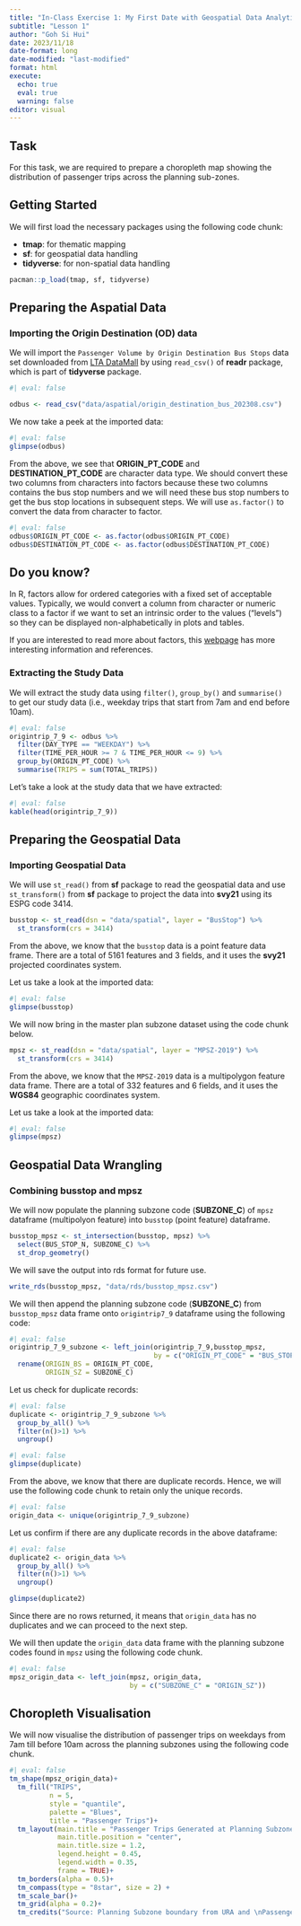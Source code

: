 ```yaml
---
title: "In-Class Exercise 1: My First Date with Geospatial Data Analytics"
subtitle: "Lesson 1" 
author: "Goh Si Hui"
date: 2023/11/18
date-format: long
date-modified: "last-modified"
format: html 
execute: 
  echo: true
  eval: true
  warning: false
editor: visual 
---
```


## Task 

For this task, we are required to prepare a choropleth map showing the distribution of passenger trips across the planning sub-zones.

## Getting Started

We will first load the necessary packages using the following code chunk:

-   **tmap**: for thematic mapping
-   **sf**: for geospatial data handling
-   **tidyverse**: for non-spatial data handling

```r
pacman::p_load(tmap, sf, tidyverse)
```

## Preparing the Aspatial Data

### Importing the Origin Destination (OD) data

We will import the `Passenger Volume by Origin Destination Bus Stops` data set downloaded from [LTA DataMall](https://datamall.lta.gov.sg/content/datamall/en.html "LTA DataMall") by using `read_csv()` of **readr** package, which is part of **tidyverse** package.

```r
#| eval: false

odbus <- read_csv("data/aspatial/origin_destination_bus_202308.csv")
```

We now take a peek at the imported data:

```r
#| eval: false
glimpse(odbus)
```

From the above, we see that **ORIGIN_PT_CODE** and **DESTINATION_PT_CODE** are character data type. We should convert these two columns from characters into factors because these two columns contains the bus stop numbers and we will need these bus stop numbers to get the bus stop locations in subsequent steps. We will use `as.factor()` to convert the data from character to factor.

```r
#| eval: false
odbus$ORIGIN_PT_CODE <- as.factor(odbus$ORIGIN_PT_CODE)
odbus$DESTINATION_PT_CODE <- as.factor(odbus$DESTINATION_PT_CODE)
```

::: {.callout-note appearance="simple"}
## Do you know?

In R, factors allow for ordered categories with a fixed set of acceptable values. Typically, we would convert a column from character or numeric class to a factor if we want to set an intrinsic order to the values ("levels") so they can be displayed non-alphabetically in plots and tables.

If you are interested to read more about factors, this [webpage](https://r4ds.had.co.nz/factors.html "R for Data Science (2e)") has more interesting information and references.
:::

### Extracting the Study Data

We will extract the study data using `filter()`, `group_by()` and `summarise()` to get our study data (i.e., weekday trips that start from 7am and end before 10am).

```r
#| eval: false
origintrip_7_9 <- odbus %>%
  filter(DAY_TYPE == "WEEKDAY") %>%
  filter(TIME_PER_HOUR >= 7 & TIME_PER_HOUR <= 9) %>%
  group_by(ORIGIN_PT_CODE) %>%
  summarise(TRIPS = sum(TOTAL_TRIPS))
```

Let's take a look at the study data that we have extracted:

```r
#| eval: false
kable(head(origintrip_7_9))
```

## Preparing the Geospatial Data

### Importing Geospatial Data

We will use `st_read()` from **sf** package to read the geospatial data and use `st_transform()` from **sf** package to project the data into **svy21** using its ESPG code 3414.

```r
busstop <- st_read(dsn = "data/spatial", layer = "BusStop") %>%
  st_transform(crs = 3414)

```

From the above, we know that the `busstop` data is a point feature data frame. There are a total of 5161 features and 3 fields, and it uses the **svy21** projected coordinates system.

Let us take a look at the imported data:

```r
#| eval: false
glimpse(busstop)
```

We will now bring in the master plan subzone dataset using the code chunk below.

```r
mpsz <- st_read(dsn = "data/spatial", layer = "MPSZ-2019") %>%
  st_transform(crs = 3414)

```

From the above, we know that the `MPSZ-2019` data is a multipolygon feature data frame. There are a total of 332 features and 6 fields, and it uses the **WGS84** geographic coordinates system.

Let us take a look at the imported data:

```r
#| eval: false
glimpse(mpsz)
```

## Geospatial Data Wrangling

### Combining busstop and mpsz

We will now populate the planning subzone code (**SUBZONE_C**) of `mpsz` dataframe (multipolyon feature) into `busstop` (point feature) dataframe.

```r

busstop_mpsz <- st_intersection(busstop, mpsz) %>%
  select(BUS_STOP_N, SUBZONE_C) %>%
  st_drop_geometry()
```

We will save the output into rds format for future use.

```r
write_rds(busstop_mpsz, "data/rds/busstop_mpsz.csv")
```

We will then append the planning subzone code (**SUBZONE_C**) from `busstop_mpsz` data frame onto `origintrip7_9` dataframe using the following code:

```r
#| eval: false
origintrip_7_9_subzone <- left_join(origintrip_7_9,busstop_mpsz,
                                    by = c("ORIGIN_PT_CODE" = "BUS_STOP_N")) %>%
  rename(ORIGIN_BS = ORIGIN_PT_CODE, 
         ORIGIN_SZ = SUBZONE_C)
```

Let us check for duplicate records:

```r
#| eval: false
duplicate <- origintrip_7_9_subzone %>% 
  group_by_all() %>%
  filter(n()>1) %>%
  ungroup()
```

```r
#| eval: false
glimpse(duplicate)
```

From the above, we know that there are duplicate records. Hence, we will use the following code chunk to retain only the unique records.

```r
#| eval: false
origin_data <- unique(origintrip_7_9_subzone)
```

Let us confirm if there are any duplicate records in the above dataframe:

```r
#| eval: false
duplicate2 <- origin_data %>%
  group_by_all() %>%
  filter(n()>1) %>%
  ungroup()

glimpse(duplicate2)
```

Since there are no rows returned, it means that `origin_data` has no duplicates and we can proceed to the next step.

We will then update the `origin_data` data frame with the planning subzone codes found in `mpsz` using the following code chunk.

```r
#| eval: false
mpsz_origin_data <- left_join(mpsz, origin_data,
                              by = c("SUBZONE_C" = "ORIGIN_SZ"))
```

## Choropleth Visualisation

We will now visualise the distribution of passenger trips on weekdays from 7am till before 10am across the planning subzones using the following code chunk.

```r
#| eval: false
tm_shape(mpsz_origin_data)+
  tm_fill("TRIPS", 
          n = 5, 
          style = "quantile",
          palette = "Blues", 
          title = "Passenger Trips")+
  tm_layout(main.title = "Passenger Trips Generated at Planning Subzone Level",
            main.title.position = "center",
            main.title.size = 1.2,
            legend.height = 0.45,
            legend.width = 0.35,
            frame = TRUE)+
  tm_borders(alpha = 0.5)+
  tm_compass(type = "8star", size = 2) +
  tm_scale_bar()+
  tm_grid(alpha = 0.2)+
  tm_credits("Source: Planning Subzone boundary from URA and \nPassenger Trips Data from LTA", size = 0.5, position = c("left", "bottom"))

```
